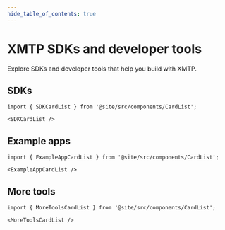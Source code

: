 ```yaml
---
hide_table_of_contents: true
---
```


# XMTP SDKs and developer tools

Explore SDKs and developer tools that help you build with XMTP.

## SDKs

```mdx-code-block
import { SDKCardList } from '@site/src/components/CardList';

<SDKCardList />
```

## Example apps

```mdx-code-block
import { ExampleAppCardList } from '@site/src/components/CardList';

<ExampleAppCardList />
```

## More tools

```mdx-code-block
import { MoreToolsCardList } from '@site/src/components/CardList';

<MoreToolsCardList />
```
